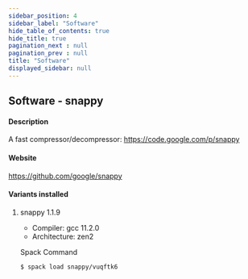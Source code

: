 ```yaml
---
sidebar_position: 4
sidebar_label: "Software"
hide_table_of_contents: true
hide_title: true
pagination_next : null
pagination_prev : null
title: "Software"
displayed_sidebar: null
---
```


## Software - snappy


#### Description
A fast compressor/decompressor: https://code.google.com/p/snappy

#### Website
https://github.com/google/snappy

#### Variants installed

1. snappy 1.1.9

    - Compiler: gcc 11.2.0
    - Architecture: zen2

    Spack Command
    ```bash
    $ spack load snappy/vuqftk6
    ```
